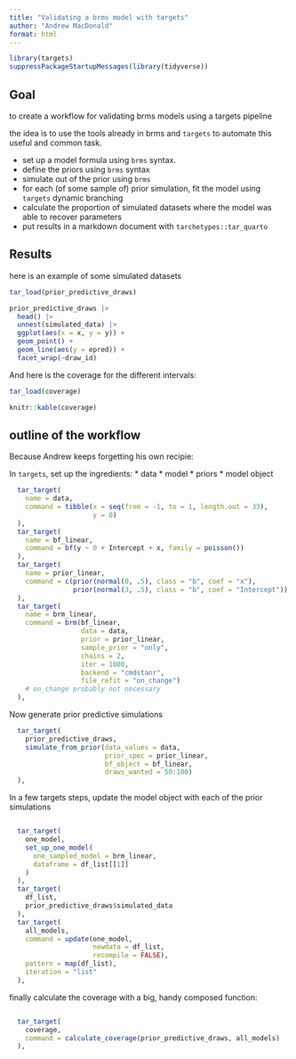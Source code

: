 ```yaml
---
title: "Validating a brms model with targets"
author: "Andrew MacDonald"
format: html
---
```


```r
library(targets)
suppressPackageStartupMessages(library(tidyverse))
```


## Goal

to create a workflow for validating brms models using a targets pipeline

the idea is to use the tools already in brms and `targets` to automate this useful and common task.

* set up a model formula using `brms` syntax.
* define the priors using `brms` syntax
* simulate out of the prior using `brms`
* for each (of some sample of) prior simulation, fit the model using `targets` dynamic branching
* calculate the proportion of simulated datasets where the model was able to recover parameters
* put results in a markdown document with `tarchetypes::tar_quarto`

## Results

here is an example of some simulated datasets

```r
tar_load(prior_predictive_draws)

prior_predictive_draws |> 
  head() |> 
  unnest(simulated_data) |> 
  ggplot(aes(x = x, y = y)) + 
  geom_point() + 
  geom_line(aes(y = epred)) + 
  facet_wrap(~draw_id)
```

And here is the coverage for the different intervals:

```r
tar_load(coverage)

knitr::kable(coverage)
```


## outline of the workflow

Because Andrew keeps forgetting his own recipie:

In `targets`, set up the ingredients: 
* data
* model
* priors
* model object

```r
  tar_target(
    name = data,
    command = tibble(x = seq(from = -1, to = 1, length.out = 33),
                     y = 0)
  ),
  tar_target(
    name = bf_linear,
    command = bf(y ~ 0 + Intercept + x, family = poisson())
  ),
  tar_target(
    name = prior_linear,
    command = c(prior(normal(0, .5), class = "b", coef = "x"),
                prior(normal(3, .5), class = "b", coef = "Intercept"))
  ),
  tar_target(
    name = brm_linear,
    command = brm(bf_linear,
                  data = data,
                  prior = prior_linear,
                  sample_prior = "only",
                  chains = 2,
                  iter = 1000,
                  backend = "cmdstanr",
                  file_refit = "on_change")
    # on_change probably not necessary
  ),
```

Now generate prior predictive simulations

```r
  tar_target(
    prior_predictive_draws,
    simulate_from_prior(data_values = data,
                        prior_spec = prior_linear,
                        bf_object = bf_linear,
                        draws_wanted = 50:100)
  ),
```


In a few targets steps, update the model object with each of the prior simulations

```r

  tar_target(
    one_model,
    set_up_one_model(
      one_sampled_model = brm_linear,
      dataframe = df_list[[1]]
    )
  ),
  tar_target(
    df_list,
    prior_predictive_draws$simulated_data
  ),
  tar_target(
    all_models,
    command = update(one_model,
                     newdata = df_list,
                     recompile = FALSE),
    pattern = map(df_list),
    iteration = "list"
  ),
```
finally calculate the coverage with a big, handy composed function:

```r

  tar_target(
    coverage,
    command = calculate_coverage(prior_predictive_draws, all_models)
  ),
```
